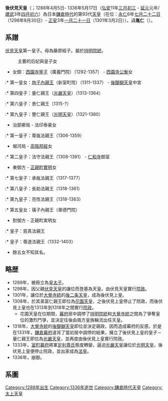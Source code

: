 {{unreferenced|time=2017-07-21T14:46:46+00:00}}
{{基礎情報 天皇
| 名  =<center>後伏見天皇
| 代数=第93
| 画像=[[File:Emperor_Go-Fushimi.jpg|200px]]
| 説明=
| 在位=1298年8月30日-1301年3月2日（{{age in years and days|1298|8|30|1301|3|2|age=no}}）
| 時代=[[鎌倉時代|鎌倉時代]]
| 年号=[[永仁_(伏見天皇)|永仁]]<br />[[正安_(後伏見天皇)|正安]]
| 首都=[[京都|京都]]
| 皇居=
| 諱=胤仁
| 幼称=
| 別名=
| 印　=
| 生年=1288年4月5日
| 生地=
| 没年=1336年5月17日
| 没地=
| 陵墓=深草北陵
| 前任=[[伏見天皇|伏見天皇]]
| 繼任=[[後二条天皇|後二条天皇]]
| 皇子  =
| 皇后=
| 女御=[[西園寺寧子|西園寺寧子]]
| 典侍=
| 父親=[[伏見天皇|伏見天皇]]
| 母親=藤原經子
| 註釋=
| 簽名 = Go-Fushimi shomei.svg
|}}
'''後伏見天皇'''（{{jpn|j=後伏見天皇|hg=ごふしみてんのう|rm=Go-fushimi Tennō}}；1288年4月5日- 1336年5月17日（[[弘安|弘安]]11年[[三月初三|三月初三]] - [[延元|延元]]元年/[[建武_(日本)|建武]]3年[[四月初六|四月初六]]）為日本[[鎌倉時代|鎌倉時代]]的第93代[[天皇|天皇]]（在位：[[永仁_(伏見天皇)|永仁]]6年[[七月二十二日|七月二十二日]]（1298年8月30日）- [[正安_(後伏見天皇)|正安]]3年[[一月二十一日|一月二十一日]]（1301年3月2日））。諱'''胤仁'''（{{jpn|j=胤仁|hg=たねひと|rm=Tanehito}}）。

== 系譜 ==
[[伏見天皇|伏見天皇]]第一皇子。母為藤原經子。屬於[[持明院統|持明院統]]。

:主要的后妃與皇子女
* 女御：[[西園寺寧子|西園寺寧子]]（廣義門院）（1292-1357） - [[西園寺公衡|西園寺公衡]]女
:* 第一皇女：[[珣子內親王|珣子內親王]]（新室町院）（1311-1337） - [[後醍醐天皇|後醍醐天皇]]中宮
:* 第四皇子：量仁親王（[[光嚴天皇|光嚴天皇]]）（1313-1364）
:* 第六皇子：景仁親王（1315-?）
:* 第九皇子：豐仁親王（[[光明天皇|光明天皇]]）（1321-1380）

* 治部卿局 - 法印泰豪女
:* 第一皇子：尊胤法親王（1306-1359）

* 堀河局 - [[高階邦經|高階邦經]]女
:* 第二皇子：法守法親王（1308-1391） - [[仁和寺|仁和寺]]御室

* 東御方 - [[正親町實明|正親町實明]]女
:* 第七皇子：承胤法親王（1317-1377）
:* 第八皇子：長助法親王（1318-1361）
:* 第九皇子：亮性法親王（1318-1363）
:* 第五皇女：璜子內親王（章德門院）

* 對御方 - 正親町実明女
:* 皇子：慈真法親王
:* 皇子：尊道法親王（1332-1403）

* 餘五女不知其名。

== 略歴 ==
* 1289年，被冊立為[[皇太子|皇太子]]。
* 1298年，因父親[[伏見天皇|伏見天皇]]的讓位而登基為天皇。由伏見天皇實行[[院政|院政]]。
* 1301年，讓位於[[大覺寺統|大覺寺統]]的[[後二条天皇|後二条天皇]]，成為後伏見上皇。
* 1308年，於其弟富仁親王即位為[[花園天皇|花園天皇]]，之後伏見上皇停止了院政，而後伏見上皇也在1313年到1318年之間實行[[院政|院政]]。
** 花園天皇在位期間，[[鎌倉幕府|幕府]]居中調停了[[持明院統|持明院統]]和[[大覺寺統|大覺寺統]]之間為了爭奪皇位的激烈鬥爭，並決定往後由兩方皇族輪流出任天皇。
* 1318年，[[大覺寺統|大覺寺統]]的[[後醍醐天皇|後醍醐天皇]]即位並決定親政，因而造成幕府的反感，於是在1331年，[[鎌倉幕府|鎌倉幕府]]違背了當初居中調停的結果，擁立了後伏見上皇的皇子－量仁親王即位為[[光嚴天皇|光嚴天皇]]，並再度由後伏見上皇實行院政。
* 1333年，[[室町幕府|室町幕府]]將軍[[足利尊氏|足利尊氏]]態度轉變，逼迫[[光嚴天皇|光嚴天皇]]讓位於[[光明天皇|光明天皇]]，後伏見上皇便停止院政，並出家成為[[太上法皇|法皇]]。
* 1336年，崩御。

==系圖==
{{日本皇室鎌倉後期}}

{{日本天皇|[[伏見天皇|伏見天皇]]|[[後二条天皇|後二条天皇]]}}
{{日本歷代天皇}}

{{Authority control}}
[[Category:1288年出生|Category:1288年出生]]
[[Category:1336年逝世|Category:1336年逝世]]
[[Category:鎌倉時代天皇|Category:鎌倉時代天皇]]
[[Category:太上天皇|Category:太上天皇]]